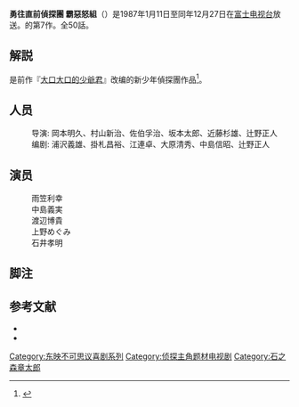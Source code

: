{{Multiple issues|
{{Notability Unreferenced|time=2015-11-15T03:08:53+00:00}}
{{citation style|time=2015-11-15T00:54:56+00:00}}
{{expand|time=2015-11-15}}
}}
'''勇往直前偵探團 霸惡怒組'''（{{jpn|j=おもいっきり探偵団 覇悪怒組|rm=Omoikkiri Tanteidan Bādogumi}}）是1987年1月11日至同年12月27日在[[富士电视台|富士电视台]]放送。{{link-ja|東映不思議戲劇系列|東映不思議コメディーシリーズ}}的第7作。全50話。
== 解説 ==
是前作『[[大口大口的少爺君|大口大口的少爺君]]』改编的新少年偵探團作品{{Sfn|全怪獣怪人 下|1990|p=406}}<ref name = "甦る">{{Cite book | date = 2013-09-10 | title = 甦る！石ノ森ヒーローファイル | series = Gakken Mook | publisher = [[学研ホールディングス|Gakken]] | pages = pp.88 - 89 |chapter = ヒーローファイル おもいっきり探偵団 覇悪怒組|isbn = 978-4-05-610166-9}}</ref>。

==人员==
:导演: 岡本明久、村山新治、佐伯孚治、坂本太郎、近藤杉雄、辻野正人
:编剧: 浦沢義雄、掛札昌裕、江連卓、大原清秀、中島信昭、辻野正人
==演员==
:雨笠利幸
:中島義実
:渡辺博貴
:上野めぐみ
:石井孝明

== 脚注 ==
{{Reflist}}

== 参考文献 ==
* {{Cite book 
|date = 1990-11-30 
|title = [[全怪獣怪人|全怪獣怪人]] 
|publisher = [[勁文社|勁文社]] 
|volume = 下巻 
|id=C0676 
|isbn = 4-7669-1209-8 
|ref = {{SfnRef|全怪獣怪人 下|1990}}
}}
* {{Cite book 
|others = 監修：[[東映|東映]]
|date = 2013-08-11 
|title = 特撮ヒーローの常識 80年代篇 
|publisher = [[双葉社|双葉社]] 
|isbn = 978-4-575-30558-6 
|ref = {{SfnRef|常識|2013}}
}}

{{东映不可思议喜剧系列}}

{{DEFAULTSORT:おもいつきりたんていたんはあとくみ}}
[[Category:东映不可思议喜剧系列|Category:东映不可思议喜剧系列]]
[[Category:侦探主角题材电视剧|Category:侦探主角题材电视剧]]
[[Category:石之森章太郎|Category:石之森章太郎]]